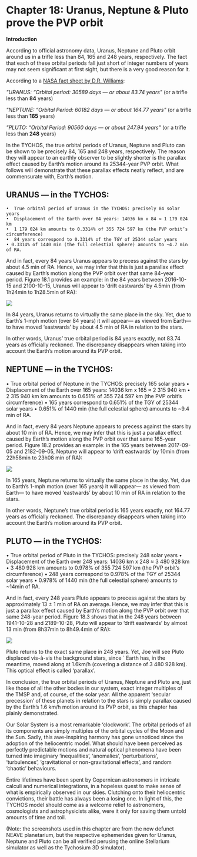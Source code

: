 Chapter 18: Uranus, Neptune & Pluto prove the PVP orbit
=====================================================

**Introduction**

According to official astronomy data, Uranus, Neptune and Pluto orbit around us in a trifle less than 84, 165 and 248 years, respectively. The fact that each of these orbital periods fall just short of integer numbers of years may not seem significant at first sight, but there is a very good reason for it.

According to a [NASA fact sheet by D.R. Williams](https://www.tychos.info/citation/128A_Planet-fact.htm): 

 _"URANUS: “Orbital period: 30589 days — or about 83.74 years"_ (or a trifle less than **84** years)

_"NEPTUNE: “Orbital Period: 60182 days — or about 164.77 years"_ (or a trifle less than **165** years)

_"PLUTO: “Orbital Period: 90560 days — or about 247.94 years"_ (or a trifle less than **248** years)
 
 
In the TYCHOS, the true orbital periods of Uranus, Neptune and Pluto can be shown to be precisely 84, 165 and 248 years, respectively. The reason they will appear to an earthly observer to be slightly shorter is the parallax effect caused by Earth’s motion around its 25344-year PVP orbit. What follows will demonstrate that these parallax effects neatly reflect, and are commensurate with, Earth’s motion. 


## URANUS — in the TYCHOS:

	•  True orbital period of Uranus in the TYCHOS: precisely 84 solar years
	•  Displacement of the Earth over 84 years: 14036 km x 84 ≈ 1 179 024 km 
	•  1 179 024 km amounts to 0.3314% of 355 724 597 km (the PVP orbit’s circumference)
	•  84 years correspond to 0.3314% of the TGY of 25344 solar years
	• 0.3314% of 1440 min (the full celestial sphere) amounts to ~4.7 min of RA.

And in fact, every 84 years Uranus appears to precess against the stars by about 4.5 min of RA. Hence, we may infer that this is just a parallax effect caused by Earth’s motion along the PVP orbit over that same 84-year period. Figure 18.1 provides an example: in the 84 years between 2016-10-15 and 2100-10-15, Uranus will appear to ‘drift eastwards’ by 4.5min (from 1h24min to 1h28.5min of RA):

![](https://septclues.com/TYCHOS/114_URANUS_parallax_84years_01.jpg) 

In 84 years, Uranus returns to virtually the same place in the sky. Yet, due to Earth’s 1-mph motion (over 84 years) it will appear— as viewed from Earth— to have moved ‘eastwards’ by about 4.5 min of RA in relation to the stars. 

In other words, Uranus’ true orbital period is 84 years exactly, not 83.74 years as officially reckoned. The discrepancy disappears when taking into account the Earth’s motion around its PVP orbit.

## NEPTUNE — in the TYCHOS:

 •  True orbital period of Neptune in the TYCHOS: precisely 165 solar years
	•  Displacement of the Earth over 165 years: 14036 km x 165 ≈ 2 315 940 km
	•  2 315 940 km km amounts to 0.651% of 355 724 597 km (the PVP orbit’s circumference)
	•  165 years correspond to 0.651% of the TGY of 25344 solar years
	• 0.651% of 1440 min (the full celestial sphere) amounts to ~9.4 min of RA. 

And in fact, every 84 years Neptune appears to precess against the stars by about 10 min of RA. Hence, we may infer that this is just a parallax effect caused by Earth’s motion along the PVP orbit over that same 165-year period. Figure 18.2 provides an example: in the 165 years between 2017-09-05 and 2182-09-05, Neptune will appear to ‘drift eastwards’ by 10min (from 22h58min to 23h08 min of RA):

![](https://septclues.com/TYCHOS/115_NEPTUNE_parallax_165years_01.jpg) 

In 165 years, Neptune returns to virtually the same place in the sky. Yet, due to Earth’s 1-mph motion (over 165 years) it will appear— as viewed from Earth— to have moved ‘eastwards’ by about 10 min of RA in relation to the stars.  

In other words, Neptune’s true orbital period is 165 years exactly, not 164.77 years as officially reckoned. The discrepancy disappears when taking into account the Earth’s motion around its PVP orbit.

## PLUTO — in the TYCHOS:

 •  True orbital period of Pluto in the TYCHOS: precisely 248 solar years
	•  Displacement of the Earth over 248 years: 14036 km x 248 ≈ 3 480 928 km
	•  3 480 928 km amounts to 0.978% of 355 724 597 km (the PVP orbit’s circumference)
	•  248 years correspond to 0.978% of the TGY of 25344 solar years
	• 0.978% of 1440 min (the full celestial sphere) amounts to ~14min of RA. 

And in fact, every 248 years Pluto appears to precess against the stars by approximately 13 ± 1 min of RA on average. Hence, we may infer that this is just a parallax effect caused by Earth’s motion along the PVP orbit over that same 248-year period. Figure 18.3 shows that in the 248 years between 1941-10-28 and 2189-10-28, Pluto will appear to ‘drift eastwards’ by almost 13 min (from 8h37min to 8h49.4min of RA):

![](https://septclues.com/TYCHOS/116_PLUTO_parallax_248years_01.jpg)

Pluto returns to the exact same place in 248 years. Yet, Joe will see Pluto displaced vis-à-vis the background stars, since ` Earth has, in the meantime, moved along at 1.6km/h (covering a distance of 3 480 928 km). This optical effect is called ‘parallax’. 

In conclusion, the true orbital periods of Uranus, Neptune and Pluto are, just like those of all the other bodies in our system, exact integer multiples of the TMSP and, of course, of the solar year. All the apparent ‘secular precession’ of these planets in relation to the stars is simply parallax caused by the Earth’s 1.6 km/h motion around its PVP orbit, as this chapter has plainly demonstrated.

Our Solar System is a most remarkable ‘clockwork’. The orbital periods of all its components are simply multiples of the orbital cycles of the Moon and the Sun. Sadly, this awe-inspiring harmony has gone unnoticed since the adoption of the heliocentric model. What should have been perceived as perfectly predictable motions and natural optical phenomena have been turned into imaginary ‘inequalities’, ‘anomalies’, ‘perturbations’, ‘turbulences’, ‘gravitational or non-gravitational effects’, and random ‘chaotic’ behaviours. 

Entire lifetimes have been spent by Copernican astronomers in intricate calculi and numerical integrations, in a hopeless quest to make sense of what is empirically observed in our skies. Clutching onto their heliocentric convictions, their battle has always been a losing one. In light of this, the TYCHOS model should come as a welcome relief to astronomers, cosmologists and astrophysicists alike, were it only for saving them untold amounts of time and toil.

(Note: the screenshots used in this chapter are from the now defunct NEAVE planetarium, but the respective ephemerides given for Uranus, Neptune and Pluto can be all verified perusing the online Stellarium simulator as well as the Tychosium 3D simulator).








